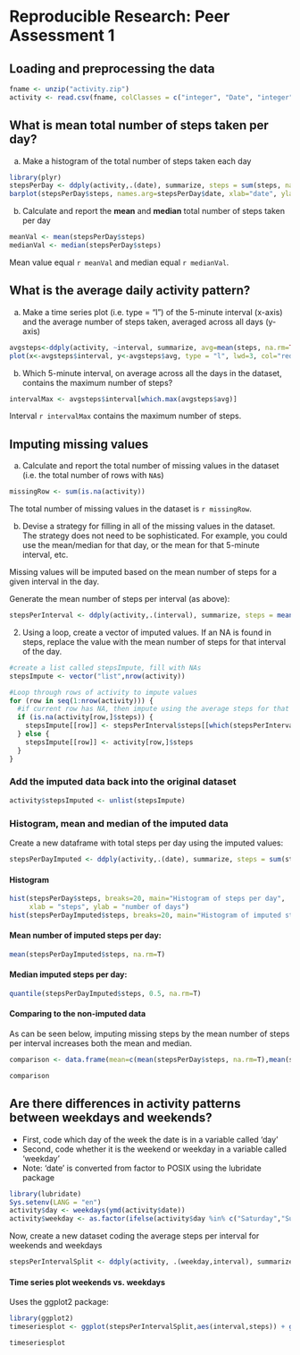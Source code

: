# Reproducible Research: Peer Assessment 1


## Loading and preprocessing the data
```r
fname <- unzip("activity.zip")
activity <- read.csv(fname, colClasses = c("integer", "Date", "integer"))
```

## What is mean total number of steps taken per day?

a. Make a histogram of the total number of steps taken each day

```r
library(plyr)
stepsPerDay <- ddply(activity,.(date), summarize, steps = sum(steps, na.rm=T))
barplot(stepsPerDay$steps, names.arg=stepsPerDay$date, xlab="date", ylab="steps")

```

b. Calculate and report the **mean** and **median** total number of
   steps taken per day

```r
meanVal <- mean(stepsPerDay$steps)
medianVal <- median(stepsPerDay$steps)
```
Mean value equal `r meanVal` and median equal `r medianVal`.

## What is the average daily activity pattern?

a. Make a time series plot (i.e. type = "l") of the 5-minute interval (x-axis) and the average number of steps taken, averaged across all days (y-axis)

```r
avgsteps<-ddply(activity, ~interval, summarize, avg=mean(steps, na.rm=TRUE))
plot(x<-avgsteps$interval, y<-avgsteps$avg, type = "l", lwd=3, col="red", main="Average daily activity pattern", xlab="Interval", ylab="Average number of steps")
```

b. Which 5-minute interval, on average across all the days in the dataset, contains the maximum number of steps?

```r
intervalMax <- avgsteps$interval[which.max(avgsteps$avg)]
```

Interval `r intervalMax` contains the maximum number of steps.

## Imputing missing values

a. Calculate and report the total number of missing values in the dataset (i.e. the total number of rows with `NA`s)

```r
missingRow <- sum(is.na(activity))
```

The total number of missing values in the dataset is `r missingRow`.

b. Devise a strategy for filling in all of the missing values in the dataset. The strategy does not need to be sophisticated. For example, you could use the mean/median for that day, or the mean for that 5-minute interval, etc.

Missing values will be imputed based on the mean number of steps for a given interval in the day.

Generate the mean number of steps per interval (as above):

```r
stepsPerInterval <- ddply(activity,.(interval), summarize, steps = mean(steps, na.rm=T))
```

2. Using a loop, create a vector of imputed values. If an NA is found in steps, replace the value with the mean number of steps for that interval of the day.

```r
#create a list called stepsImpute, fill with NAs
stepsImpute <- vector("list",nrow(activity))

#Loop through rows of activity to impute values
for (row in seq(1:nrow(activity))) {
  #if current row has NA, then impute using the average steps for that interval
  if (is.na(activity[row,]$steps)) {
    stepsImpute[[row]] <- stepsPerInterval$steps[[which(stepsPerInterval$interval==activity[row,]$interval)]]
  } else {
    stepsImpute[[row]] <- activity[row,]$steps
  }
}
```

### Add the imputed data back into the original dataset
```r
activity$stepsImputed <- unlist(stepsImpute)
```

### Histogram, mean and median of the imputed data
Create a new dataframe with total steps per day using the imputed values:

```r
stepsPerDayImputed <- ddply(activity,.(date), summarize, steps = sum(stepsImputed, na.rm=T))
```

#### Histogram
```r
hist(stepsPerDay$steps, breaks=20, main="Histogram of steps per day",
     xlab = "steps", ylab = "number of days")
hist(stepsPerDayImputed$steps, breaks=20, main="Histogram of imputed steps per day", xlab = "steps", ylab = "number of days")
```

#### Mean number of imputed steps per day:

```r
mean(stepsPerDayImputed$steps, na.rm=T)
```

#### Median imputed steps per day:
```r
quantile(stepsPerDayImputed$steps, 0.5, na.rm=T)
```

#### Comparing to the non-imputed data
As can be seen below, imputing missing steps by the mean number of steps per interval increases both the mean and median.

```r
comparison <- data.frame(mean=c(mean(stepsPerDay$steps, na.rm=T),mean(stepsPerDayImputed$steps, na.rm=T)),median=c(quantile(stepsPerDay$steps, 0.5, na.rm=T),quantile(stepsPerDayImputed$steps, 0.5, na.rm=T)),row.names=c("original","imputed"))

comparison
```

## Are there differences in activity patterns between weekdays and weekends?

* First, code which day of the week the date is in a variable called 'day'
* Second, code whether it is the weekend or weekday in a variable called 'weekday'
* Note: 'date' is converted from factor to POSIX using the lubridate package

```r
library(lubridate)
Sys.setenv(LANG = "en")
activity$day <- weekdays(ymd(activity$date))
activity$weekday <- as.factor(ifelse(activity$day %in% c("Saturday","Sunday"),"Weekend","Weekday"))
```

Now, create a new dataset coding the average steps per interval for weekends and weekdays
```r
stepsPerIntervalSplit <- ddply(activity, .(weekday,interval), summarize, steps = mean(stepsImputed))
```

#### Time series plot weekends vs. weekdays
Uses the ggplot2 package:
```r
library(ggplot2)
timeseriesplot <- ggplot(stepsPerIntervalSplit,aes(interval,steps)) + geom_line(size=1) + facet_wrap(~weekday,ncol=1) + ylab("Mean number of steps") + xlab("5 minute interval number")

timeseriesplot
```